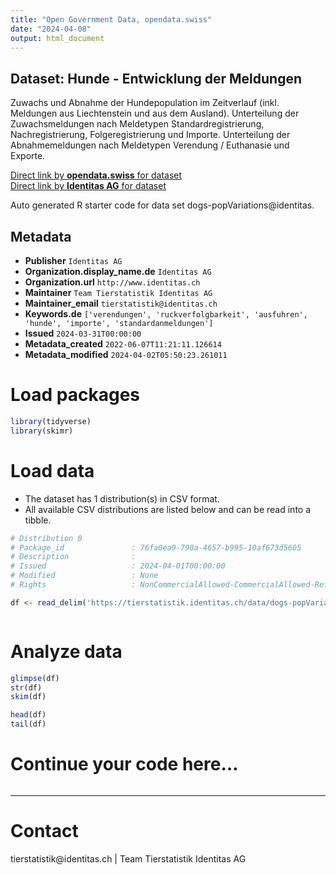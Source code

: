 ```yaml
---
title: "Open Government Data, opendata.swiss"
date: "2024-04-08"
output: html_document
---
```


## Dataset: Hunde - Entwicklung der Meldungen

Zuwachs und Abnahme der Hundepopulation im Zeitverlauf (inkl. Meldungen aus Liechtenstein und aus dem Ausland). Unterteilung der Zuwachsmeldungen nach Meldetypen Standardregistrierung, Nachregistrierung, Folgeregistrierung und Importe. Unterteilung der Abnahmemeldungen nach Meldetypen Verendung / Euthanasie und Exporte. 

[Direct link by **opendata.swiss** for dataset](https://opendata.swiss/de/dataset/hunde-entwicklung-der-meldungen)<br>
[Direct link by **Identitas AG** for dataset](https://tierstatistik.identitas.ch/)

Auto generated R starter code for data set dogs-popVariations@identitas.

## Metadata

- **Publisher** `Identitas AG`
- **Organization.display_name.de** `Identitas AG`
- **Organization.url** `http://www.identitas.ch`
- **Maintainer** `Team Tierstatistik Identitas AG`
- **Maintainer_email** `tierstatistik@identitas.ch`
- **Keywords.de** `['verendungen', 'ruckverfolgbarkeit', 'ausfuhren', 'hunde', 'importe', 'standardanmeldungen']`
- **Issued** `2024-03-31T00:00:00`
- **Metadata_created** `2022-06-07T11:21:11.126614`
- **Metadata_modified** `2024-04-02T05:50:23.261011`


# Load packages

```r

library(tidyverse)
library(skimr)

```

# Load data

-   The dataset has 1 distribution(s) in CSV format.
-   All available CSV distributions are listed below and can be read into a tibble.

```r

# Distribution 0
# Package_id               : 76fa0ea9-790a-4657-b995-10af673d5605
# Description              : 
# Issued                   : 2024-04-01T00:00:00
# Modified                 : None
# Rights                   : NonCommercialAllowed-CommercialAllowed-ReferenceRequired

df <- read_delim('https://tierstatistik.identitas.ch/data/dogs-popVariations.csv')



```

# Analyze data

```r

glimpse(df)
str(df)
skim(df)

head(df)
tail(df)

```

# Continue your code here...

```r

```

------------------------------------------------------------------------

# Contact

tierstatistik@identitas.ch | Team Tierstatistik Identitas AG
